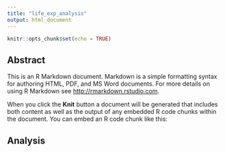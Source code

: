 ```yaml
---
title: "life_exp_analysis"
output: html_document
---
```


```r
knitr::opts_chunk$set(echo = TRUE)
```

## Abstract

This is an R Markdown document. Markdown is a simple formatting syntax for authoring HTML, PDF, and MS Word documents. For more details on using R Markdown see <http://rmarkdown.rstudio.com>.

When you click the **Knit** button a document will be generated that includes both content as well as the output of any embedded R code chunks within the document. You can embed an R code chunk like this:


## Analysis
